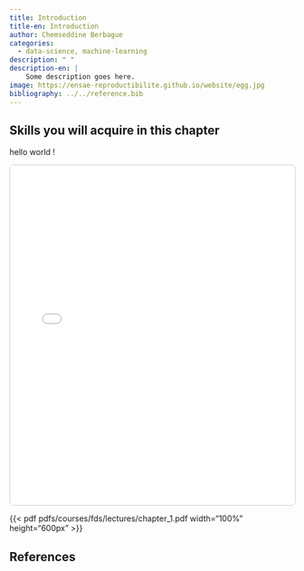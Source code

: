 ```yaml
---
title: Introduction
title-en: Introduction
author: Chemseddine Berbague
categories:
  - data-science, machine-learning
description: " "
description-en: |
    Some description goes here.
image: https://ensae-reproductibilite.github.io/website/egg.jpg
bibliography: ../../reference.bib
---
```




:::: {.content-visible when-profile="en"}

::: {.callout-tip collapse="true"}
## Skills you will acquire in this chapter
 hello world !
:::

::::

 
<iframe 
  src="pdfjs/web/viewer.html?file=https://raw.githubusercontent.com/8-chems/myportfolio-src/main/courses/fds/lectures/chapter_1.pdf"
  width="100%"
  height="600px"
  style="border: 1px solid #ccc; border-radius: 8px;"
  frameborder="0">
</iframe>

{{< pdf pdfs/courses/fds/lectures/chapter_1.pdf width="100%" height="600px" >}}

::: {.content-visible when-profile="en"}
# References {-}
:::

::: {#refs}
:::




